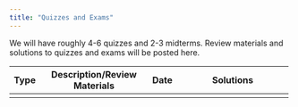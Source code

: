 ```yaml
---
title: "Quizzes and Exams"
---
```


We will have roughly 4-6 quizzes and 2-3 midterms.  Review materials and solutions to quizzes and exams will be posted here.

+---------+----------------------------------------------------------+---------------+--------------------------------------------------------------+
| Type    | Description/Review Materials                             | Date          | Solutions                                                    |
+=========+==========================================================+===============+==============================================================+
|         |                                                          |               |                                                              |
+---------+----------------------------------------------------------+---------------+--------------------------------------------------------------+
